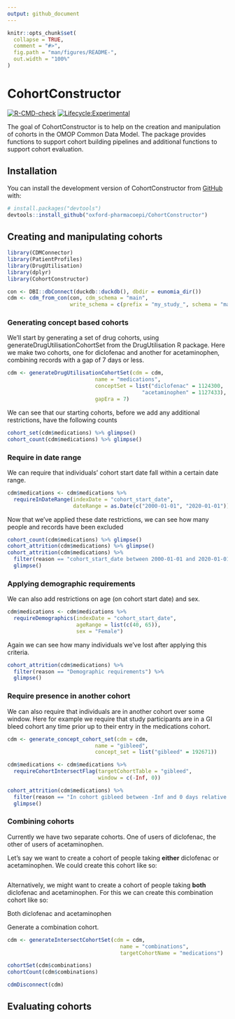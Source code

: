 ```yaml
---
output: github_document
---
```


<!-- README.md is generated from README.Rmd. Please edit that file -->

```r
knitr::opts_chunk$set(
  collapse = TRUE,
  comment = "#>",
  fig.path = "man/figures/README-",
  out.width = "100%"
)
```

# CohortConstructor

<!-- badges: start -->
[![R-CMD-check](https://github.com/oxford-pharmacoepi/CohortConstructor/workflows/R-CMD-check/badge.svg)](https://github.com/oxford-pharmacoepi/CohortConstructor/actions)
[![Lifecycle:Experimental](https://img.shields.io/badge/Lifecycle-Experimental-339999)](https://lifecycle.r-lib.org/articles/stages.html#experimental)
<!-- badges: end -->

The goal of CohortConstructor is to help on the creation and manipulation of cohorts in the OMOP Common Data Model. The package provides functions to support cohort building pipelines and additional functions to support cohort evaluation.

## Installation

You can install the development version of CohortConstructor from [GitHub](https://github.com/) with:

``` r
# install.packages("devtools")
devtools::install_github("oxford-pharmacoepi/CohortConstructor")
```

## Creating and manipulating cohorts

``` r
library(CDMConnector)
library(PatientProfiles)
library(DrugUtilisation)
library(dplyr)
library(CohortConstructor)

con <- DBI::dbConnect(duckdb::duckdb(), dbdir = eunomia_dir())
cdm <- cdm_from_con(con, cdm_schema = "main", 
                    write_schema = c(prefix = "my_study_", schema = "main"))
```

### Generating concept based cohorts
We'll start by generating a set of drug cohorts, using generateDrugUtilisationCohortSet from the DrugUtilisation R package. Here we make two cohorts, one for diclofenac and another for acetaminophen, combining records with a gap of 7 days or less.
``` r
cdm <- generateDrugUtilisationCohortSet(cdm = cdm,  
                            name = "medications",
                            conceptSet = list("diclofenac" = 1124300,
                                           "acetaminophen" = 1127433),
                            gapEra = 7)
```

We can see that our starting cohorts, before we add any additional restrictions, have the following counts
``` r
cohort_set(cdm$medications) %>% glimpse()
cohort_count(cdm$medications) %>% glimpse()
```

### Require in date range
We can require that individuals' cohort start date fall within a certain date range.
``` r
cdm$medications <- cdm$medications %>% 
  requireInDateRange(indexDate = "cohort_start_date",
                     dateRange = as.Date(c("2000-01-01", "2020-01-01")))
```

Now that we've applied these date restrictions, we can see how many people and records have been excluded
``` r
cohort_count(cdm$medications) %>% glimpse()
cohort_attrition(cdm$medications) %>% glimpse()
cohort_attrition(cdm$medications) %>% 
  filter(reason == "cohort_start_date between 2000-01-01 and 2020-01-01") %>% 
  glimpse()
```

### Applying demographic requirements
We can also add restrictions on age (on cohort start date) and sex.
``` r
cdm$medications <- cdm$medications %>% 
  requireDemographics(indexDate = "cohort_start_date",
                      ageRange = list(c(40, 65)),
                      sex = "Female")
```

Again we can see how many individuals we've lost after applying this criteria.
``` r
cohort_attrition(cdm$medications) %>% 
  filter(reason == "Demographic requirements") %>% 
  glimpse()
```

### Require presence in another cohort
We can also require that individuals are in another cohort over some window. Here for example we require that study participants are in a GI bleed cohort any time prior up to their entry in the medications cohort.
```r
cdm <- generate_concept_cohort_set(cdm = cdm, 
                            name = "gibleed",
                            concept_set = list("gibleed" = 192671))

cdm$medications <- cdm$medications %>% 
  requireCohortIntersectFlag(targetCohortTable = "gibleed",
                             window = c(-Inf, 0))
```

``` r
cohort_attrition(cdm$medications) %>% 
  filter(reason == "In cohort gibleed between -Inf and 0 days relative to cohort_start_date") %>% 
  glimpse()
```

### Combining cohorts

Currently we have two separate cohorts. One of users of diclofenac, the other of users of acetaminophen. 

Let's say we want to create a cohort of people taking **either** diclofenac or acetaminophen. We could create this cohort like so:
```r

```

Alternatively, we might want to create a cohort of people taking **both** diclofenac and acetaminophen. For this we can create this combination cohort like so:

Both diclofenac and acetaminophen

Generate a combination cohort.

```r
cdm <- generateIntersectCohortSet(cdm = cdm, 
                                    name = "combinations", 
                                    targetCohortName = "medications")

cohortSet(cdm$combinations)
cohortCount(cdm$combinations)
```

```r
cdmDisconnect(cdm)
```


## Evaluating cohorts
